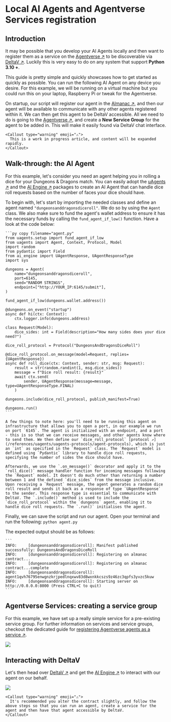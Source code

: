 
# Local AI Agents and Agentverse Services registration

## Introduction

It may be possible that you develop your AI Agents locally and then want to register them as a service on the [Agentverse ↗️](/concepts/agent-services/agentverse-intro) to be discoverable via [DeltaV ↗️](/concepts/deltav/intro). Luckily this is very easy to do on any system that support **Python 3.10 +**.

This guide is pretty simple and quickly showcases how to get started as quickly as possible. You can run the following AI Agent on any device you desire. For this example, we will be running on a virtual machine but you could run this on your laptop, Raspberry Pi or tweak for the Agentverse.

On startup, our script will register our agent in the [Almanac ↗️](/references/contracts/uagents-almanac/almanac-overview), and then our agent will be available to communicate with any other agents registered within it. We can then get this agent to be DeltaV accessible. All we need to do is going to the [Agentverse ↗️](https://agentverse.ai/), and create a **New Service Group** for the agent to be added in. This will make it easily found via DeltaV chat interface.

    <Callout type="warning" emoji="⚠️">
      This is a work in progress article, and content will be expanded rapidly.
    </Callout>

## Walk-through: the AI Agent

For this example, let's consider you need an agent helping you in rolling a dice for your Dungeons & Dragons match. You can easily adopt the [uAgents ↗️](/concepts/agents/agents) and the [AI Engine ↗️](/concepts/ai-engine/ai-engine-intro) packages to create an AI Agent that can handle dice roll requests based on the number of faces your dice should have.

To begin with, let's start by importing the needed classes and define an agent named `"dungeonsanddragonsdiceroll"`. We do so by using the `Agent` class. We also make sure to fund the agent's wallet address to ensure it has the necessary funds by calling the `fund_agent_if_low()` function. Have a look at the code below:

    ```py copy filename="agent.py"
    from uagents.setup import fund_agent_if_low
    from uagents import Agent, Context, Protocol, Model
    import random
    from pydantic import Field
    from ai_engine import UAgentResponse, UAgentResponseType
    import sys

    dungeons = Agent(
        name="dungeonsanddragonsdiceroll",
        port=6145,
        seed="RANDOM STRINGS",
        endpoint=["http://YOUR_IP:6145/submit"],
    )

    fund_agent_if_low(dungeons.wallet.address())

    @dungeons.on_event("startup")
    async def hi(ctx: Context):
        ctx.logger.info(dungeons.address)

    class Request(Model):
        dice_sides: int = Field(description="How many sides does your dice need?")

    dice_roll_protocol = Protocol("DungeonsAndDragonsDiceRoll")

    @dice_roll_protocol.on_message(model=Request, replies={UAgentResponse})
    async def roll_dice(ctx: Context, sender: str, msg: Request):
        result = str(random.randint(1, msg.dice_sides))
        message = f"Dice roll result: {result}"
        await ctx.send(
            sender, UAgentResponse(message=message, type=UAgentResponseType.FINAL)
        )

    dungeons.include(dice_roll_protocol, publish_manifest=True)

    dungeons.run()
    ```

    A few things to note here: you'll need to be running this agent on infrastructure that allows you to open a port, in our example we run on port `6145`. The agent is initialized with an endpoint, and a port - this is so that we can receive messages, and other agents know where to send them. We then define our `dice_roll_protocol` [protocol ↗️](/references/uagents/uagents-protocols/agent-protocols), which is just an `int` as specified in the `Request` class. The `Request` model is defined using `Pydantic` library to handle dice roll requests, specifying the number of sides the dice should have.

    Afterwards, we use the `.on_message()` decorator and apply it to the `roll_dice()` message handler function for incoming messages following the `Request` model. It doesn't do much other than returning a number between 1 and the defined `dice_sides` from the message inclusive. Upon receiving a `Request` message, the agent generates a random dice roll result and sends it back as a response of type `UAgentResponse` to the sender. This response type is essential to communicate with DeltaV. The `.include()` method is used to include the `dice_roll_protocol` within the `dungeons` agent, enabling it to handle dice roll requests. The `.run()` initialises the agent.

Finally, we can save the script and run our agent. Open your terminal and run the following: `python agent.py`

The expected output should be as follows:

    ```
    INFO:     [dungeonsanddragonsdiceroll]: Manifest published successfully: DungeonsAndDragonsDiceRoll
    INFO:     [dungeonsanddragonsdiceroll]: Registering on almanac contract...
    INFO:     [dungeonsanddragonsdiceroll]: Registering on almanac contract...complete
    INFO:     [dungeonsanddragonsdiceroll]: agent1qvh76795enwgnzkrjpedlnqxwv83d8wxnkkcszs9z46zc3qpfs3yvzc5kuw
    INFO:     [dungeonsanddragonsdiceroll]: Starting server on http://0.0.0.0:8000 (Press CTRL+C to quit)
    ```

## Agentverse Services: creating a service group

For this example, we have set up a really simple service for a pre-existing service group. For further information on services and service groups, checkout the dedicated guide for [registering Agentverse agents as a service ↗️](/guides/agentverse/registering-agent-services).

![](../../../src/images/guides/uagent/servicefordungeons.png)

## Interacting with DeltaV

Let's then head over [DeltaV ↗️](https://deltav.agentverse.ai/login) and get the [AI Engine ↗️](/concepts/ai-engine/ai-engine-intro) to interact with our agent on our behalf.

![](../../../src/images/guides/uagent/dungeonsdeltav.png)

    <Callout type="warning" emoji="⚠️">
      It's recommended you alter the contract slightly, and follow the above steps so that you can run an agent, create a service for the agent and then have that agent accessible by DeltaV.
    </Callout>
